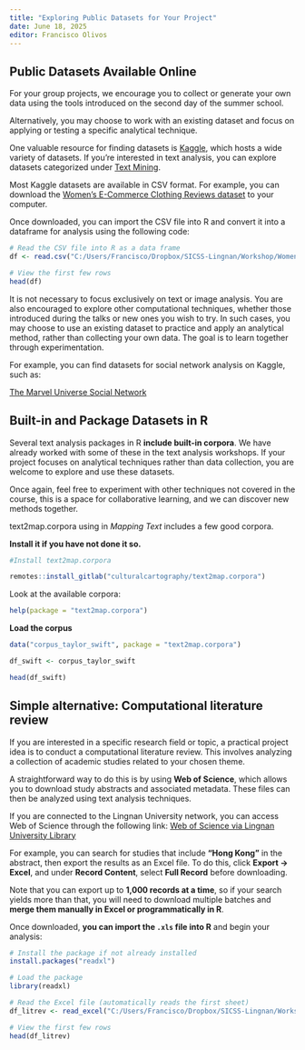 ---
title: "Exploring Public Datasets for Your Project"
date: June 18, 2025
editor: Francisco Olivos
---

## Public Datasets Available Online

For your group projects, we encourage you to collect or generate your own data using the tools introduced on the second day of the summer school.

Alternatively, you may choose to work with an existing dataset and focus on applying or testing a specific analytical technique.

One valuable resource for finding datasets is [Kaggle](https://www.kaggle.com), which hosts a wide variety of datasets. If you're interested in text analysis, you can explore datasets categorized under [Text Mining](https://www.kaggle.com/datasets?tags=13205-Text+Mining).

Most Kaggle datasets are available in CSV format. For example, you can download the [Women's E-Commerce Clothing Reviews dataset](https://www.kaggle.com/datasets/nicapotato/womens-ecommerce-clothing-reviews) to your computer.

Once downloaded, you can import the CSV file into R and convert it into a dataframe for analysis using the following code:

```{r}
# Read the CSV file into R as a data frame
df <- read.csv("C:/Users/Francisco/Dropbox/SICSS-Lingnan/Workshop/Womens Clothing E-Commerce Reviews.csv")

# View the first few rows
head(df)

```

It is not necessary to focus exclusively on text or image analysis. You are also encouraged to explore other computational techniques, whether those introduced during the talks or new ones you wish to try. In such cases, you may choose to use an existing dataset to practice and apply an analytical method, rather than collecting your own data. The goal is to learn together through experimentation.

For example, you can find datasets for social network analysis on Kaggle, such as:

[The Marvel Universe Social Network](https://www.kaggle.com/datasets/csanhueza/the-marvel-universe-social-network)

## Built-in and Package Datasets in R

Several text analysis packages in R **include built-in corpora**. We have already worked with some of these in the text analysis workshops. If your project focuses on analytical techniques rather than data collection, you are welcome to explore and use these datasets.

Once again, feel free to experiment with other techniques not covered in the course, this is a space for collaborative learning, and we can discover new methods together.

text2map.corpora using in *Mapping Text* includes a few good corpora.

**Install it if you have not done it so.**

```{r}
#Install text2map.corpora

remotes::install_gitlab("culturalcartography/text2map.corpora")


```

Look at the available corpora:

```{r}
help(package = "text2map.corpora")
```

**Load the corpus**

```{r}

data("corpus_taylor_swift", package = "text2map.corpora")

df_swift <- corpus_taylor_swift

head(df_swift)
```

## Simple alternative: Computational literature review

If you are interested in a specific research field or topic, a practical project idea is to conduct a computational literature review. This involves analyzing a collection of academic studies related to your chosen theme.

A straightforward way to do this is by using **Web of Science**, which allows you to download study abstracts and associated metadata. These files can then be analyzed using text analysis techniques.

If you are connected to the Lingnan University network, you can access Web of Science through the following link: [Web of Science via Lingnan University Library](https://julac-network.primo.exlibrisgroup.com/discovery/search?query=any,contains,web%20of%20science&vid=852JULAC_LUN:LINGNAN&tab=LU&search_scope=all&offest=0)

For example, you can search for studies that include **"Hong Kong"** in the abstract, then export the results as an Excel file. To do this, click **Export → Excel**, and under **Record Content**, select **Full Record** before downloading.

Note that you can export up to **1,000 records at a time**, so if your search yields more than that, you will need to download multiple batches and **merge them manually in Excel or programmatically in R**.

Once downloaded, **you can import the `.xls` file into R** and begin your analysis:

```{r}

# Install the package if not already installed
install.packages("readxl")

# Load the package
library(readxl)

# Read the Excel file (automatically reads the first sheet)
df_litrev <- read_excel("C:/Users/Francisco/Dropbox/SICSS-Lingnan/Workshop/HongKong.xls")

# View the first few rows
head(df_litrev)

```
